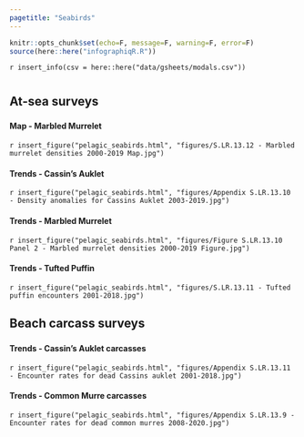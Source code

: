 ```yaml
---
pagetitle: "Seabirds"
---
```


```r
knitr::opts_chunk$set(echo=F, message=F, warning=F, error=F)
source(here::here("infographiqR.R"))
```

`r insert_info(csv = here::here("data/gsheets/modals.csv"))`


# {.tabset}
  
## At-sea surveys

### {.tabset}

#### Map - Marbled Murrelet

`r insert_figure("pelagic_seabirds.html", "figures/S.LR.13.12 - Marbled murrelet densities 2000-2019 Map.jpg")`

#### Trends - Cassin's Auklet

`r insert_figure("pelagic_seabirds.html", "figures/Appendix S.LR.13.10 - Density anomalies for Cassins Auklet 2003-2019.jpg")`

#### Trends - Marbled Murrelet

`r insert_figure("pelagic_seabirds.html", "figures/Figure S.LR.13.10 Panel 2 - Marbled murrelet densities 2000-2019 Figure.jpg")`

#### Trends - Tufted Puffin

`r insert_figure("pelagic_seabirds.html", "figures/S.LR.13.11 - Tufted puffin encounters 2001-2018.jpg")`
  
## Beach carcass surveys

### {.tabset}

#### Trends - Cassin's Auklet carcasses

`r insert_figure("pelagic_seabirds.html", "figures/Appendix S.LR.13.11 - Encounter rates for dead Cassins auklet 2001-2018.jpg")`

#### Trends - Common Murre carcasses

`r insert_figure("pelagic_seabirds.html", "figures/Appendix S.LR.13.9 - Encounter rates for dead common murres 2008-2020.jpg")`
